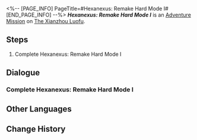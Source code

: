 <%-- [PAGE_INFO]
PageTitle=#Hexanexus: Remake Hard Mode I#
[END_PAGE_INFO] --%>
{{Stub|Dialogue.}}
{{Mission Infobox
|id            = 8025219
|title         = 
|image         = <!--Mission Hexanexus Remake Hard Mode I.png-->
|type          = Adventure
|event_name    = 
|chapter       = 
|requirements  = {{subst:void|<!--Unknown: {"Type":"Manual"}-->}}
|summary       = <!--official mission summary from Fate's Atlas-->
|characters    = Trailblazer
|startLocation = [[The Xianzhou Luofu]] - [[The Shackling Prison]]
|world         = The Xianzhou Luofu
|area          = The Shackling Prison
|prev          = 
|next          = 
|rewards       = 
}}
'''''Hexanexus: Remake Hard Mode I''''' is an [[Adventure Mission]] on [[The Xianzhou Luofu]].

==Steps==
# Complete Hexanexus: Remake Hard Mode I

<!--
==Gameplay Notes==

--><!--
==Trial Character==

-->
==Dialogue==
{{Stub Dialogue}}
===Complete Hexanexus: Remake Hard Mode I{{subst:void|<!--802521901-->}}===
{{Mission Description|type=adventure|location=The Shackling Prison|Complete Hexanexus: Remake Hard Mode I}}
{{Dialogue Start}}
{{Dialogue End}}

==Other Languages==
{{Other Languages
|en   = Hexanexus: Remake Hard Mode I
|zhs  = 「枘凿六合•Remake」困难模式I
|zht  = 「枘鑿六合•Remake」困難模式I
|ja   = 「枘構立方・リメイク」難易度・困難I
|ko   = 「모순된 결합체•Remake」 어려움 모드 I
|es   = Hexanexus: Reedición: modo difícil&nbsp;I
|fr   = Mode difficile I de l'Hexanexus V2
|ru   = Гексанексус: Remake - Сложный режим I
|th   = Hexanexus: Remake โหมดยาก I
|vi   = "Khối Lục Giác - Remake" Chế Độ Khó I
|de   = Hexanexus: Remake – Schwerer Modus I
|id   = "Hexanexus: Remake" Mode Sulit I
|pt   = Hexanexus: Remake - Modo Difícil I
}}

==Change History==
{{Change History|2.5}}
